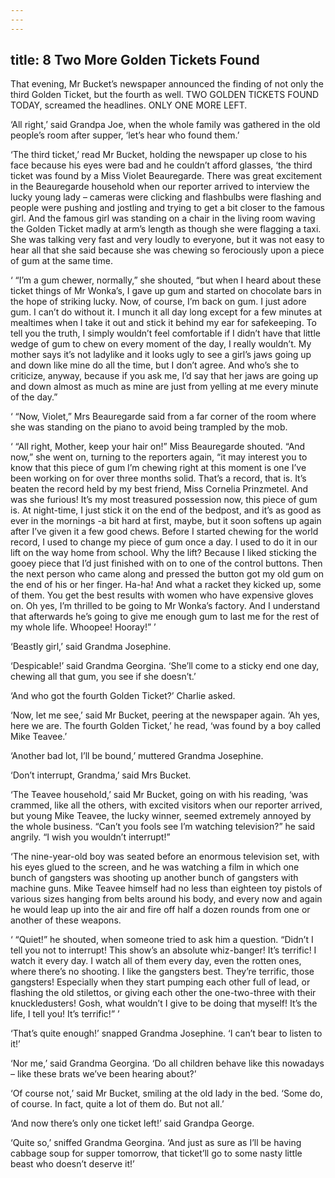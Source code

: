 ```yaml
---
---
---
```

title: 8 Two More Golden Tickets Found
---

That evening, Mr Bucket’s newspaper announced the finding of not only the third Golden Ticket, but the fourth as well. TWO GOLDEN TICKETS FOUND TODAY, screamed the headlines. ONLY ONE MORE LEFT.

‘All right,’ said Grandpa Joe, when the whole family was gathered in the old people’s room after supper, ‘let’s hear who found them.’

‘The third ticket,’ read Mr Bucket, holding the newspaper up close to his face because his eyes were bad and he couldn’t afford glasses, ‘the third ticket was found by a Miss Violet Beauregarde. There was great excitement in the Beauregarde household when our reporter arrived to interview the lucky young lady – cameras were clicking and flashbulbs were flashing and people were pushing and jostling and trying to get a bit closer to the famous girl. And the famous girl was standing on a chair in the living room waving the Golden Ticket madly at arm’s length as though she were flagging a taxi. She was talking very fast and very loudly to everyone, but it was not easy to hear all that she said because she was chewing so ferociously upon a piece of gum at the same time.



‘ “I’m a gum chewer, normally,” she shouted, “but when I heard about these ticket things of Mr Wonka’s, I gave up gum and started on chocolate bars in the hope of striking lucky. Now, of course, I’m back on gum. I just adore gum. I can’t do without it. I munch it all day long except for a few minutes at mealtimes when I take it out and stick it behind my ear for safekeeping. To tell you the truth, I simply wouldn’t feel comfortable if I didn’t have that little wedge of gum to chew on every moment of the day, I really wouldn’t. My mother says it’s not ladylike and it looks ugly to see a girl’s jaws going up and down like mine do all the time, but I don’t agree. And who’s she to criticize, anyway, because if you ask me, I’d say that her jaws are going up and down almost as much as mine are just from yelling at me every minute of the day.”

‘ “Now, Violet,” Mrs Beauregarde said from a far corner of the room where she was standing on the piano to avoid being trampled by the mob.

‘ “All right, Mother, keep your hair on!” Miss Beauregarde shouted. “And now,” she went on, turning to the reporters again, “it may interest you to know that this piece of gum I’m chewing right at this moment is one I’ve been working on for over three months solid. That’s a record, that is. It’s beaten the record held by my best friend, Miss Cornelia Prinzmetel. And was she furious! It’s my most treasured possession now, this piece of gum is. At night-time, I just stick it on the end of the bedpost, and it’s as good as ever in the mornings -a bit hard at first, maybe, but it soon softens up again after I’ve given it a few good chews. Before I started chewing for the world record, I used to change my piece of gum once a day. I used to do it in our lift on the way home from school. Why the lift? Because I liked sticking the gooey piece that I’d just finished with on to one of the control buttons. Then the next person who came along and pressed the button got my old gum on the end of his or her finger. Ha-ha! And what a racket they kicked up, some of them. You get the best results with women who have expensive gloves on. Oh yes, I’m thrilled to be going to Mr Wonka’s factory. And I understand that afterwards he’s going to give me enough gum to last me for the rest of my whole life. Whoopee! Hooray!” ’

‘Beastly girl,’ said Grandma Josephine.

‘Despicable!’ said Grandma Georgina. ‘She’ll come to a sticky end one day, chewing all that gum, you see if she doesn’t.’

‘And who got the fourth Golden Ticket?’ Charlie asked.

‘Now, let me see,’ said Mr Bucket, peering at the newspaper again. ‘Ah yes, here we are. The fourth Golden Ticket,’ he read, ‘was found by a boy called Mike Teavee.’

‘Another bad lot, I’ll be bound,’ muttered Grandma Josephine.

‘Don’t interrupt, Grandma,’ said Mrs Bucket.

‘The Teavee household,’ said Mr Bucket, going on with his reading, ‘was crammed, like all the others, with excited visitors when our reporter arrived, but young Mike Teavee, the lucky winner, seemed extremely annoyed by the whole business. “Can’t you fools see I’m watching television?” he said angrily. “I wish you wouldn’t interrupt!”

‘The nine-year-old boy was seated before an enormous television set, with his eyes glued to the screen, and he was watching a film in which one bunch of gangsters was shooting up another bunch of gangsters with machine guns. Mike Teavee himself had no less than eighteen toy pistols of various sizes hanging from belts around his body, and every now and again he would leap up into the air and fire off half a dozen rounds from one or another of these weapons.



‘ “Quiet!” he shouted, when someone tried to ask him a question. “Didn’t I tell you not to interrupt! This show’s an absolute whiz-banger! It’s terrific! I watch it every day. I watch all of them every day, even the rotten ones, where there’s no shooting. I like the gangsters best. They’re terrific, those gangsters! Especially when they start pumping each other full of lead, or flashing the old stilettos, or giving each other the one-two-three with their knuckledusters! Gosh, what wouldn’t I give to be doing that myself! It’s the life, I tell you! It’s terrific!” ’

‘That’s quite enough!’ snapped Grandma Josephine. ‘I can’t bear to listen to it!’

‘Nor me,’ said Grandma Georgina. ‘Do all children behave like this nowadays – like these brats we’ve been hearing about?’

‘Of course not,’ said Mr Bucket, smiling at the old lady in the bed. ‘Some do, of course. In fact, quite a lot of them do. But not all.’

‘And now there’s only one ticket left!’ said Grandpa George.

‘Quite so,’ sniffed Grandma Georgina. ‘And just as sure as I’ll be having cabbage soup for supper tomorrow, that ticket’ll go to some nasty little beast who doesn’t deserve it!’